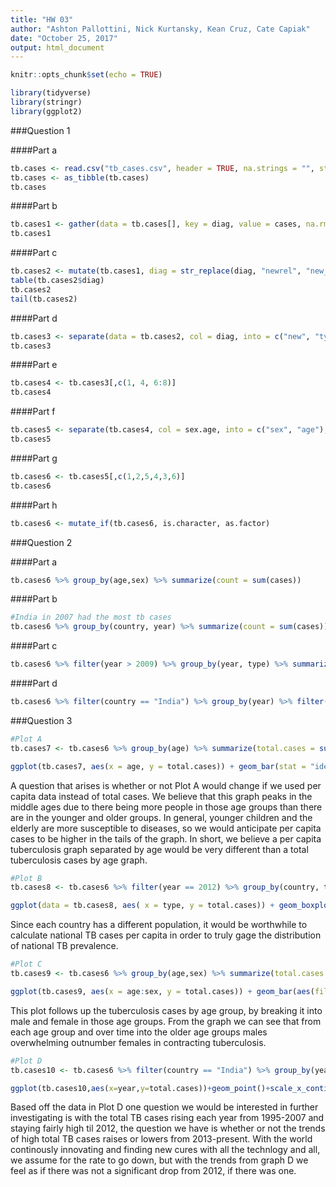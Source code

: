 ---
title: "HW 03"
author: "Ashton Pallottini, Nick Kurtansky, Kean Cruz, Cate Capiak"
date: "October 25, 2017"
output: html_document
---

```{r setup, include=FALSE}
knitr::opts_chunk$set(echo = TRUE)
```

```{r, warning=F}
library(tidyverse)
library(stringr)
library(ggplot2)
```

###Question 1

####Part a

```{r, cache=TRUE}
tb.cases <- read.csv("tb_cases.csv", header = TRUE, na.strings = "", stringsAsFactors = FALSE)
tb.cases <- as_tibble(tb.cases)
tb.cases
```

####Part b

```{r}
tb.cases1 <- gather(data = tb.cases[], key = diag, value = cases, na.rm = TRUE, -country, -iso2, -iso3, -year)
tb.cases1
```

####Part c

```{r}
tb.cases2 <- mutate(tb.cases1, diag = str_replace(diag, "newrel", "new_rel"))
table(tb.cases2$diag)
tb.cases2
tail(tb.cases2)
```

####Part d

```{r}
tb.cases3 <- separate(data = tb.cases2, col = diag, into = c("new", "type", "sex.age"), sep = "_")
tb.cases3
```

####Part e

```{r}
tb.cases4 <- tb.cases3[,c(1, 4, 6:8)]
tb.cases4
```

####Part f

```{r}
tb.cases5 <- separate(tb.cases4, col = sex.age, into = c("sex", "age"), sep = 1)
tb.cases5 
```

####Part g

```{r}
tb.cases6 <- tb.cases5[,c(1,2,5,4,3,6)]
tb.cases6
```

####Part h

```{r}
tb.cases6 <- mutate_if(tb.cases6, is.character, as.factor)

```

###Question 2

####Part a

```{r}
tb.cases6 %>% group_by(age,sex) %>% summarize(count = sum(cases))
```

####Part b

```{r}
#India in 2007 had the most tb cases
tb.cases6 %>% group_by(country, year) %>% summarize(count = sum(cases)) %>% arrange(desc(count))
```

####Part c

```{r}
tb.cases6 %>% filter(year > 2009) %>% group_by(year, type) %>% summarize(count = sum(cases))
```

####Part d

```{r}
tb.cases6 %>% filter(country == "India") %>% group_by(year) %>% filter(cases == max(cases)) %>% arrange(desc(year))
```

###Question 3

```{r}
#Plot A
tb.cases7 <- tb.cases6 %>% group_by(age) %>% summarize(total.cases = sum(cases))

ggplot(tb.cases7, aes(x = age, y = total.cases)) + geom_bar(stat = "identity", color = "black", fill = "lightblue") + labs(x = "Age Group", y = "Total Cases", title = "Total Tuberculosis Cases for Each Age Group", subtitle = "Worldwide Cases") + geom_hline(yintercept = mean(tb.cases7$total.cases), color = "red", linetype = "dashed") + geom_text(x = 1, y = 6.50*10^6, label = "Mean TB Cases", size = 2.5)
```

A question that arises is whether or not Plot A would change if we used per capita data instead of total cases. We believe that this graph peaks in the middle ages due to there being more people in those age groups than there are in the younger and older groups. In general, younger children and the elderly are more susceptible to diseases, so we would anticipate per capita cases to be higher in the tails of the graph. In short, we believe a per capita tuberculosis graph separated by age would be very different than a total tuberculosis cases by age graph. 

```{r}
#Plot B
tb.cases8 <- tb.cases6 %>% filter(year == 2012) %>% group_by(country, type) %>% summarise(total.cases = sum(cases))

ggplot(data = tb.cases8, aes( x = type, y = total.cases)) + geom_boxplot(color = "black", fill = "lightblue") + coord_cartesian(ylim = c(0, 10000)) + labs(title = "Distribution of National TB Cases by Type", subtitle = "In 2012",x = "Type", y = "TB Cases")
```

Since each country has a different population, it would be worthwhile to calculate national TB cases per capita in order to truly gage the distribution of national TB prevalence.

```{r}
#Plot C
tb.cases9 <- tb.cases6 %>% group_by(age,sex) %>% summarize(total.cases = sum(cases))

ggplot(tb.cases9, aes(x = age:sex, y = total.cases)) + geom_bar(aes(fill = sex), stat = "identity", color = "black") + labs(x = "Sex", y = "Total Cases", title = "Total Tuberculosis Cases for Each Age Group by Sex", subtitle = "Worldwide Cases") + geom_hline(yintercept = mean(tb.cases9$total.cases), color = "red", linetype = "dashed") + geom_text(x = 1.5, y = 3.20*10^6, label = "Mean TB Cases", size = 2.5)
```

This plot follows up the tuberculosis cases by age group, by breaking it into male and female in those age groups. From the graph we can see that from each age group and over time into the older age groups males overwhelming outnumber females in contracting tuberculosis.

```{r}
#Plot D
tb.cases10 <- tb.cases6 %>% filter(country == "India") %>% group_by(year) %>% summarize(total.cases = sum(cases))

ggplot(tb.cases10,aes(x=year,y=total.cases))+geom_point()+scale_x_continuous(limits=c(1995,2012))+labs(x="Year", y="Total TB Cases", title="Total TB Cases Per Year in India")+ geom_hline(yintercept = mean(tb.cases10$total.cases), color = "red", linetype = "dashed")
```

Based off the data in Plot D one question we would be interested in further investigating is with the total TB cases rising each year from 1995-2007 and staying fairly high til 2012, the question we have is whether or not the trends of high total TB cases raises or lowers from 2013-present.  With the world continously innovating and finding new cures with all the technlogy and all, we assume for the rate to go down, but with the trends from graph D we feel as if there was not a significant drop from 2012, if there was one.